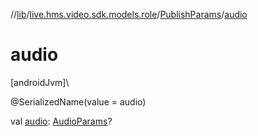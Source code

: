 //[lib](/api-reference/android/v2/home/content)/[live.hms.video.sdk.models.role](../index)/[PublishParams](index)/[audio](audio)

# audio

[androidJvm]\

@SerializedName(value = audio)

val [audio](audio): [AudioParams](../-audio-params/index)?
